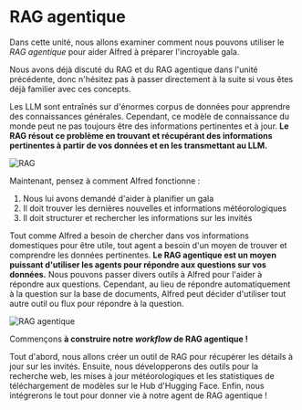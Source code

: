# RAG agentique

Dans cette unité, nous allons examiner comment nous pouvons utiliser le *RAG agentique* pour aider Alfred à préparer l'incroyable gala.

<Tip>Nous avons déjà discuté du RAG et du RAG agentique dans l'unité précédente, donc n'hésitez pas à passer directement à la suite si vous êtes déjà familier avec ces concepts.</Tip>

Les LLM sont entraînés sur d'énormes corpus de données pour apprendre des connaissances générales.
Cependant, ce modèle de connaissance du monde peut ne pas toujours être des informations pertinentes et à jour.
**Le RAG résout ce problème en trouvant et récupérant des informations pertinentes à partir de vos données et en les transmettant au LLM.**

![RAG](https://huggingface.co/datasets/agents-course/course-images/resolve/main/en/unit2/llama-index/rag.png)

Maintenant, pensez à comment Alfred fonctionne :

1. Nous lui avons demandé d'aider à planifier un gala
2. Il doit trouver les dernières nouvelles et informations météorologiques
3. Il doit structurer et rechercher les informations sur les invités

Tout comme Alfred a besoin de chercher dans vos informations domestiques pour être utile, tout agent a besoin d'un moyen de trouver et comprendre les données pertinentes.
**Le RAG agentique est un moyen puissant d'utiliser les agents pour répondre aux questions sur vos données.** Nous pouvons passer divers outils à Alfred pour l'aider à répondre aux questions.
Cependant, au lieu de répondre automatiquement à la question sur la base de documents, Alfred peut décider d'utiliser tout autre outil ou flux pour répondre à la question.

![RAG agentique](https://huggingface.co/datasets/agents-course/course-images/resolve/main/en/unit2/llama-index/agentic-rag.png)

Commençons **à construire notre *workflow* de RAG agentique !**

Tout d'abord, nous allons créer un outil de RAG pour récupérer les détails à jour sur les invités. Ensuite, nous développerons des outils pour la recherche web, les mises à jour météorologiques et les statistiques de téléchargement de modèles sur le Hub d'Hugging Face. Enfin, nous intégrerons le tout pour donner vie à notre agent de RAG agentique !